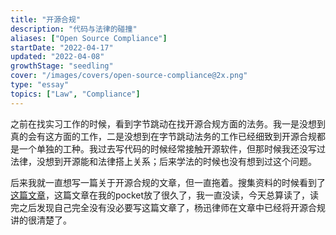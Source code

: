 ```yaml
---
title: "开源合规"
description: "代码与法律的碰撞"
aliases: ["Open Source Compliance"]
startDate: "2022-04-17"
updated: "2022-04-08"
growthStage: "seedling"
cover: "/images/covers/open-source-compliance@2x.png"
type: "essay"
topics: ["Law", "Compliance"]
---
```


之前在找实习工作的时候，看到字节跳动在找开源合规方面的法务。我一是没想到真的会有这方面的工作，二是没想到在字节跳动法务的工作已经细致到开源合规都是一个单独的工种。<Footnote idName={1}>我过去写代码的时候经常接触开源软件，但那时候我还没写过法律，没想到开源能和法律搭上关系；后来学法的时候也没有想到过这个问题。</Footnote>

后来我就一直想写一篇关于开源合规的文章，但一直拖着。搜集资料的时候看到了[这篇文章](https://mp.weixin.qq.com/s/i98QSBN8XekqyqgZturj1A)，这篇文章在我的pocket放了很久了，我一直没读，今天总算读了，读完之后发现自己完全没有没必要写这篇文章了，杨迅律师在文章中已经将开源合规讲的很清楚了。